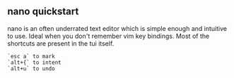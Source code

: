 ## nano quickstart

nano is an often underrated text editor which is simple enough and intuitive to use. Ideal when you don't remember vim key bindings. Most of the shortcuts are present in the tui itself.

```
`esc a` to mark
`alt+{` to intent
`alt+u` to undo
```
